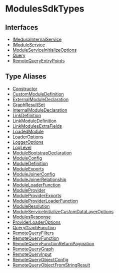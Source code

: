 
# ModulesSdkTypes

## Interfaces

- [IMedusaInternalService](../ModulesSdkTypes/interfaces/types.ModulesSdkTypes.IMedusaInternalService/page.mdx)
- [IModuleService](../ModulesSdkTypes/interfaces/types.ModulesSdkTypes.IModuleService/page.mdx)
- [ModuleServiceInitializeOptions](../ModulesSdkTypes/interfaces/types.ModulesSdkTypes.ModuleServiceInitializeOptions/page.mdx)
- [Query](../ModulesSdkTypes/interfaces/types.ModulesSdkTypes.Query/page.mdx)
- [RemoteQueryEntryPoints](../ModulesSdkTypes/interfaces/types.ModulesSdkTypes.RemoteQueryEntryPoints/page.mdx)

## Type Aliases

- [Constructor](../ModulesSdkTypes/types/types.ModulesSdkTypes.Constructor/page.mdx)
- [CustomModuleDefinition](../ModulesSdkTypes/types/types.ModulesSdkTypes.CustomModuleDefinition/page.mdx)
- [ExternalModuleDeclaration](../ModulesSdkTypes/types/types.ModulesSdkTypes.ExternalModuleDeclaration/page.mdx)
- [GraphResultSet](../ModulesSdkTypes/types/types.ModulesSdkTypes.GraphResultSet/page.mdx)
- [InternalModuleDeclaration](../ModulesSdkTypes/types/types.ModulesSdkTypes.InternalModuleDeclaration/page.mdx)
- [LinkDefinition](../ModulesSdkTypes/types/types.ModulesSdkTypes.LinkDefinition/page.mdx)
- [LinkModuleDefinition](../ModulesSdkTypes/types/types.ModulesSdkTypes.LinkModuleDefinition/page.mdx)
- [LinkModulesExtraFields](../ModulesSdkTypes/types/types.ModulesSdkTypes.LinkModulesExtraFields/page.mdx)
- [LoadedModule](../ModulesSdkTypes/types/types.ModulesSdkTypes.LoadedModule/page.mdx)
- [LoaderOptions](../ModulesSdkTypes/types/types.ModulesSdkTypes.LoaderOptions/page.mdx)
- [LoggerOptions](../ModulesSdkTypes/types/types.ModulesSdkTypes.LoggerOptions/page.mdx)
- [LogLevel](../ModulesSdkTypes/types/types.ModulesSdkTypes.LogLevel/page.mdx)
- [ModuleBootstrapDeclaration](../ModulesSdkTypes/types/types.ModulesSdkTypes.ModuleBootstrapDeclaration/page.mdx)
- [ModuleConfig](../ModulesSdkTypes/types/types.ModulesSdkTypes.ModuleConfig/page.mdx)
- [ModuleDefinition](../ModulesSdkTypes/types/types.ModulesSdkTypes.ModuleDefinition/page.mdx)
- [ModuleExports](../ModulesSdkTypes/types/types.ModulesSdkTypes.ModuleExports/page.mdx)
- [ModuleJoinerConfig](../ModulesSdkTypes/types/types.ModulesSdkTypes.ModuleJoinerConfig/page.mdx)
- [ModuleJoinerRelationship](../ModulesSdkTypes/types/types.ModulesSdkTypes.ModuleJoinerRelationship/page.mdx)
- [ModuleLoaderFunction](../ModulesSdkTypes/types/types.ModulesSdkTypes.ModuleLoaderFunction/page.mdx)
- [ModuleProvider](../ModulesSdkTypes/types/types.ModulesSdkTypes.ModuleProvider/page.mdx)
- [ModuleProviderExports](../ModulesSdkTypes/types/types.ModulesSdkTypes.ModuleProviderExports/page.mdx)
- [ModuleProviderLoaderFunction](../ModulesSdkTypes/types/types.ModulesSdkTypes.ModuleProviderLoaderFunction/page.mdx)
- [ModuleResolution](../ModulesSdkTypes/types/types.ModulesSdkTypes.ModuleResolution/page.mdx)
- [ModuleServiceInitializeCustomDataLayerOptions](../ModulesSdkTypes/types/types.ModulesSdkTypes.ModuleServiceInitializeCustomDataLayerOptions/page.mdx)
- [ModulesResponse](../ModulesSdkTypes/types/types.ModulesSdkTypes.ModulesResponse/page.mdx)
- [ProviderLoaderOptions](../ModulesSdkTypes/types/types.ModulesSdkTypes.ProviderLoaderOptions/page.mdx)
- [QueryGraphFunction](../ModulesSdkTypes/types/types.ModulesSdkTypes.QueryGraphFunction/page.mdx)
- [RemoteQueryFilters](../ModulesSdkTypes/types/types.ModulesSdkTypes.RemoteQueryFilters/page.mdx)
- [RemoteQueryFunction](../ModulesSdkTypes/types/types.ModulesSdkTypes.RemoteQueryFunction/page.mdx)
- [RemoteQueryFunctionReturnPagination](../ModulesSdkTypes/types/types.ModulesSdkTypes.RemoteQueryFunctionReturnPagination/page.mdx)
- [RemoteQueryGraph](../ModulesSdkTypes/types/types.ModulesSdkTypes.RemoteQueryGraph/page.mdx)
- [RemoteQueryInput](../ModulesSdkTypes/types/types.ModulesSdkTypes.RemoteQueryInput/page.mdx)
- [RemoteQueryObjectConfig](../ModulesSdkTypes/types/types.ModulesSdkTypes.RemoteQueryObjectConfig/page.mdx)
- [RemoteQueryObjectFromStringResult](../ModulesSdkTypes/types/types.ModulesSdkTypes.RemoteQueryObjectFromStringResult/page.mdx)
